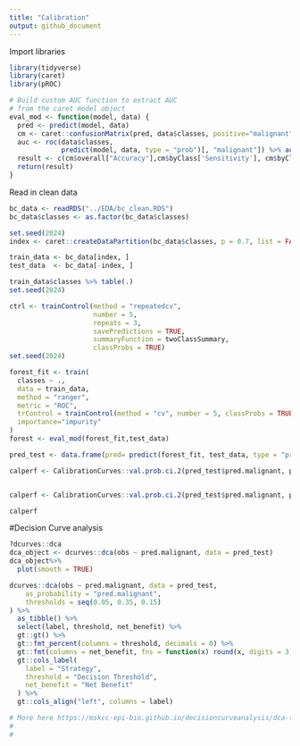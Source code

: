 ```yaml
---
title: "Calibration"
output: github_document
---
```


Import libraries 
```r
library(tidyverse)
library(caret)
library(pROC)

# Build custom AUC function to extract AUC
# from the caret model object
eval_mod <- function(model, data) {
  pred <- predict(model, data)
  cm <- caret::confusionMatrix(pred, data$classes, positive="malignant")
  auc <- roc(data$classes,
             predict(model, data, type = "prob")[, "malignant"]) %>% auc()
  result <- c(cm$overall["Accuracy"],cm$byClass['Sensitivity'], cm$byClass['Specificity'], cm$byClass['F1'],AUC=auc)
  return(result)
}
```

Read in clean data 
```r
bc_data <- readRDS("../EDA/bc_clean.RDS")
bc_data$classes <- as.factor(bc_data$classes)

set.seed(2024)
index <- caret::createDataPartition(bc_data$classes, p = 0.7, list = FALSE)

train_data <- bc_data[index, ]
test_data  <- bc_data[-index, ]

train_data$classes %>% table(.)
set.seed(2024)
```

```r
ctrl <- trainControl(method = "repeatedcv", 
                     number = 5, 
                     repeats = 3,  
                     savePredictions = TRUE,
                     summaryFunction = twoClassSummary,
                     classProbs = TRUE)
set.seed(2024)

forest_fit <- train(
  classes ~ .,
  data = train_data,                         
  method = "ranger",
  metric = "ROC",
  trControl = trainControl(method = "cv", number = 5, classProbs = TRUE, summaryFunction = twoClassSummary),
  importance="impurity"
)
forest <- eval_mod(forest_fit,test_data)
```

```r
pred_test <- data.frame(pred= predict(forest_fit, test_data, type = "prob"), obs = ifelse(test_data$classes=="malignant",1,0)) 

calperf <- CalibrationCurves::val.prob.ci.2(pred_test$pred.malignant, pred_test$obs, logistic.cal = TRUE,  col.log = "orange")


calperf <- CalibrationCurves::val.prob.ci.2(pred_test$pred.malignant, pred_test$obs,allowPerfectPredictions=TRUE, cuts = seq(0,1,by=.2))

calperf
```

#Decision Curve analysis
```r
?dcurves::dca
dca_object <- dcurves::dca(obs ~ pred.malignant, data = pred_test)
dca_object%>%
  plot(smooth = TRUE)

dcurves::dca(obs ~ pred.malignant, data = pred_test,
    as_probability = "pred.malignant",
    thresholds = seq(0.05, 0.35, 0.15)
) %>%
  as_tibble() %>%
  select(label, threshold, net_benefit) %>%
  gt::gt() %>%
  gt::fmt_percent(columns = threshold, decimals = 0) %>%
  gt::fmt(columns = net_benefit, fns = function(x) round(x, digits = 3)) %>%
  gt::cols_label(
    label = "Strategy",
    threshold = "Decision Threshold",
    net_benefit = "Net Benefit"
  ) %>%
  gt::cols_align("left", columns = label)

# More here https://mskcc-epi-bio.github.io/decisioncurveanalysis/dca-tutorial-r.html
# 
# 
```
